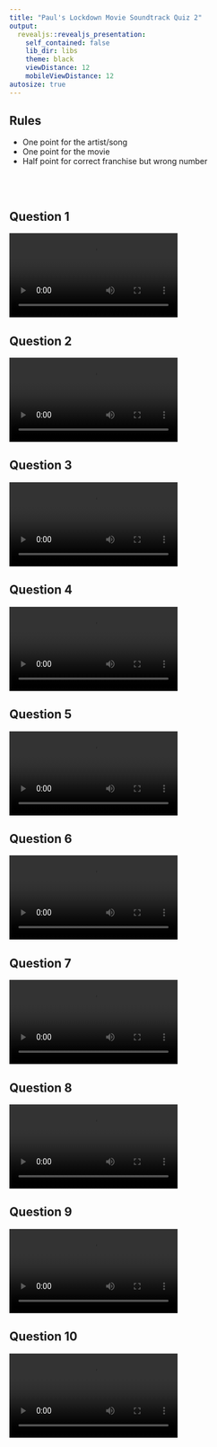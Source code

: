 ```yaml
---
title: "Paul's Lockdown Movie Soundtrack Quiz 2"
output:
  revealjs::revealjs_presentation:
    self_contained: false
    lib_dir: libs
    theme: black
    viewDistance: 12
    mobileViewDistance: 12
autosize: true
---
```


## Rules

- One point for the artist/song
- One point for the movie
- Half point for correct franchise but wrong number


<br /><br />


## Question 1
<video data-autoplay><source data-src="1.webm" type="video/webm"></video>

## Question 2
<video data-autoplay><source data-src="1.webm" type="video/webm"></video>

## Question 3
<video data-autoplay><source data-src="1.m4v" type="video/mp4"></video>

## Question 4
<video data-autoplay><source data-src="1.m4v" type="video/m4v"></video>

## Question 5
<video data-autoplay><source data-src="5.mp4" type="video/mp4"></video>

## Question 6
<video data-autoplay><source data-src="6.mp4" type="video/mp4"></video>

## Question 7
<video data-autoplay><source data-src="7.mp4" type="video/mp4"></video>

## Question 8
<video data-autoplay><source data-src="8.mp4" type="video/mp4"></video>

## Question 9
<video data-autoplay><source data-src="9.mp4" type="video/mp4"></video>

## Question 10
<video data-autoplay><source data-src="10.mp4" type="video/mp4"></video>


